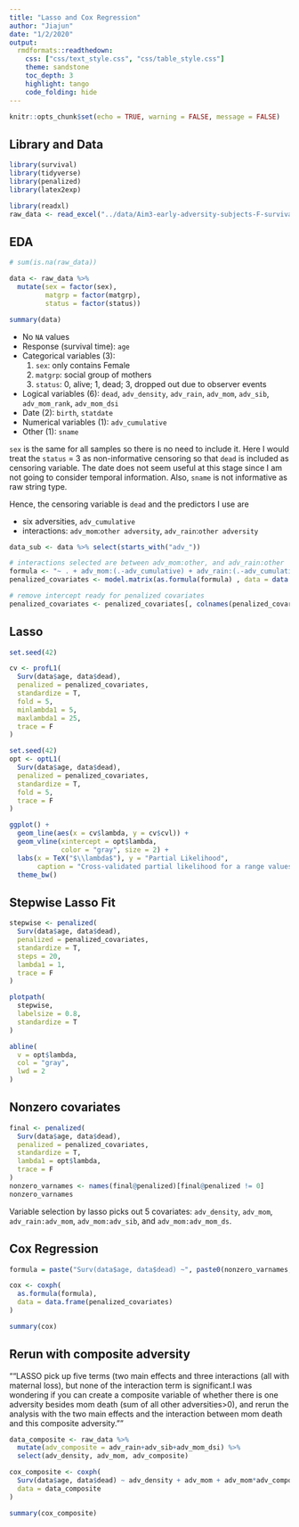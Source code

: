 ```yaml
---
title: "Lasso and Cox Regression"
author: "Jiajun"
date: "1/2/2020"
output:
  rmdformats::readthedown:
    css: ["css/text_style.css", "css/table_style.css"]
    theme: sandstone
    toc_depth: 3
    highlight: tango
    code_folding: hide
---
```



```r
knitr::opts_chunk$set(echo = TRUE, warning = FALSE, message = FALSE)
```

## Library and Data

```r
library(survival)
library(tidyverse)
library(penalized)
library(latex2exp)

library(readxl)
raw_data <- read_excel("../data/Aim3-early-adversity-subjects-F-survival-2020-10-09.xlsx")
```

## EDA

```r
# sum(is.na(raw_data))

data <- raw_data %>%
  mutate(sex = factor(sex),
         matgrp = factor(matgrp),
         status = factor(status))

summary(data)
```

- No `NA` values
- Response (survival time): `age`
- Categorical variables (3):
  1. `sex`: only contains Female
  2. `matgrp`: social group of mothers
  3. `status`: 0, alive; 1, dead; 3, dropped out due to observer events
- Logical variables (6): `dead`, `adv_density`, `adv_rain`, `adv_mom`, `adv_sib`, `adv_mom_rank`, `adv_mom_dsi`
- Date (2): `birth`, `statdate`
- Numerical variables (1): `adv_cumulative`
- Other (1): `sname`


`sex` is the same for all samples so there is no need to include it. Here I would treat the `status` = 3 as non-informative censoring so that `dead` is included as censoring variable. The date does not seem useful at this stage since I am not going to consider temporal information. Also, `sname` is not informative as raw string type.

Hence, the censoring variable is `dead` and the predictors I use are

- six adversities, `adv_cumulative`
- interactions: `adv_mom`:`other adversity`, `adv_rain`:`other adversity`


```r
data_sub <- data %>% select(starts_with("adv_"))

# interactions selected are between adv_mom:other, and adv_rain:other
formula <- "~ . + adv_mom:(.-adv_cumulative) + adv_rain:(.-adv_cumulative)"
penalized_covariates <- model.matrix(as.formula(formula) , data = data.frame(data_sub))

# remove intercept ready for penalized covariates
penalized_covariates <- penalized_covariates[, colnames(penalized_covariates) != "(Intercept)"]
```


## Lasso

```r
set.seed(42)

cv <- profL1(
  Surv(data$age, data$dead),
  penalized = penalized_covariates,
  standardize = T,
  fold = 5,
  minlambda1 = 5,
  maxlambda1 = 25,
  trace = F
)

set.seed(42)
opt <- optL1(
  Surv(data$age, data$dead),
  penalized = penalized_covariates,
  standardize = T,
  fold = 5,
  trace = F
)
```


```r
ggplot() +
  geom_line(aes(x = cv$lambda, y = cv$cvl)) +
  geom_vline(xintercept = opt$lambda,
             color = "gray", size = 2) +
  labs(x = TeX("$\\lambda$"), y = "Partial Likelihood",
       caption = "Cross-validated partial likelihood for a range values of lambda. The vertical gray line shows the global maximum.") +
  theme_bw()
```


## Stepwise Lasso Fit

```r
stepwise <- penalized(
  Surv(data$age, data$dead),
  penalized = penalized_covariates,
  standardize = T,
  steps = 20,
  lambda1 = 1,
  trace = F
)

plotpath(
  stepwise,
  labelsize = 0.8,
  standardize = T
)

abline(
  v = opt$lambda,
  col = "gray",
  lwd = 2
)
```



## Nonzero covariates

```r
final <- penalized(
  Surv(data$age, data$dead),
  penalized = penalized_covariates,
  standardize = T,
  lambda1 = opt$lambda,
  trace = F
)
nonzero_varnames <- names(final@penalized)[final@penalized != 0]
nonzero_varnames
```

Variable selection by lasso picks out 5 covariates: `adv_density`, `adv_mom`, `adv_rain:adv_mom`, `adv_mom:adv_sib`, and `adv_mom:adv_mom_ds`.


## Cox Regression

```r

formula = paste("Surv(data$age, data$dead) ~", paste0(nonzero_varnames, collapse = "+ "))

cox <- coxph(
  as.formula(formula),
  data = data.frame(penalized_covariates)
)

summary(cox)
```


## Rerun with composite adversity

""LASSO pick up five terms (two main effects and three interactions (all with maternal loss), but none of the interaction term is significant.I was wondering if you can create a composite variable of whether there is one adversity besides mom death (sum of all other adversities>0), and rerun the analysis with the two main effects and the interaction between mom death and this composite adversity.""

```r
data_composite <- raw_data %>%
  mutate(adv_composite = adv_rain+adv_sib+adv_mom_dsi) %>%
  select(adv_density, adv_mom, adv_composite)

cox_composite <- coxph(
  Surv(data$age, data$dead) ~ adv_density + adv_mom + adv_mom*adv_composite,
  data = data_composite
)

summary(cox_composite)
```




